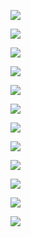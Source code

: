 [![](img/qtabt.jpg)](file:///G:/MEDIA/cloud/nam_mo_dai_bi_quan_the_am_bo_tat.mp4)

[![](img/bo_tat_quan_am.jpg)](file:///G:/MEDIA/cloud/nam_mo_quan_the_am_bo_tat.mp4)

[![](img/hope.jpeg)](file:///G:/MEDIA/cloud/hope.webm)

[![](img/kannon_riding_a_dragon.jpg)](https://en.wikipedia.org/wiki/Harada_Naojir%C5%8D)

[![](img/w1.jpg)](https://www.wallpaperflare.com/)

[![](img/in_the_end.png)](file:///G:/MEDIA/cloud/in_the_end.mp4)

[![](https://i.pinimg.com/736x/12/50/d2/1250d274840180f4f652ae0ff66f801e.jpg)](file:///G:/MEDIA/cloud/ba_chang_ngu_lam_tam_ca_doremi.m4a)

[![](img/noi.png)](file:///G:/MEDIA/cloud/noi.mp4)

[![](img/boi_vi_anh_yeu_em.png)](file:///G:/MEDIA/cloud/boi_vi_anh_yeu_em.webm)

[![](img/minh_anh_chap_het.png)](file:///G:/MEDIA/cloud/minh_anh_chap_het.mp4)

[![](https://coolvibe.com/wp-content/uploads/2014/12/3D-Art-Hu-Zheng-Monk.jpg)](file:///G:/MEDIA/cloud/muoi_hai_loi_nguyen_cua_bo_tat_quan_the_am.mp4)

[![](https://coolvibe.com/wp-content/uploads/2014/08/3D-Art-Gao-Ke-Yang-Monk.jpg)](file:///G:/MEDIA/cloud/con_xin_sam_hoi.mp4)












